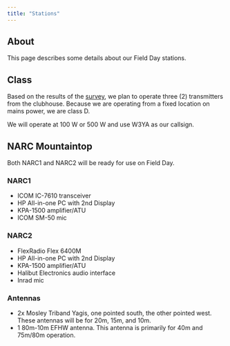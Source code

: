 ```yaml
---
title: "Stations"
---
```


## About

This page describes some details about our Field Day stations.

## Class

Based on the results of the [survey](planning.qmd#visualizing), we plan to operate three (2) transmitters from the clubhouse.
Because we are operating from a fixed location on mains power, we are class D.

We will operate at 100 W or 500 W and use W3YA as our callsign.

## NARC Mountaintop

Both NARC1 and NARC2 will be ready for use on Field Day.

### NARC1

- ICOM IC-7610 transceiver
- HP All-in-one PC with 2nd Display
- KPA-1500 amplifier/ATU
- ICOM SM-50 mic

### NARC2

- FlexRadio Flex 6400M
- HP All-in-one PC with 2nd Display
- KPA-1500 amplifier/ATU
- Halibut Electronics audio interface
- Inrad mic

### Antennas

- 2x Mosley Triband Yagis, one pointed south, the other pointed west. These antennas will be for 20m, 15m, and 10m.
- 1 80m-10m EFHW antenna. This antenna is primarily for 40m and 75m/80m operation.
